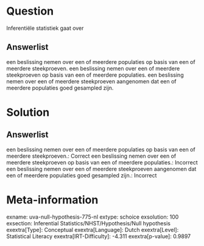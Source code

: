 Question
========

Inferentiële statistiek gaat over

Answerlist
----------

een beslissing nemen over een of meerdere populaties op basis van een of meerdere steekproeven.
een beslissing nemen over een of meerdere steekproeven op basis van een of meerdere populaties.
een beslissing nemen over een of meerdere steekproeven aangenomen dat een of meerdere populaties goed gesampled zijn.

Solution
========

Answerlist
----------

een beslissing nemen over een of meerdere populaties op basis van een of meerdere steekproeven.: Correct
een beslissing nemen over een of meerdere steekproeven op basis van een of meerdere populaties.: Incorrect
een beslissing nemen over een of meerdere steekproeven aangenomen dat een of meerdere populaties goed gesampled zijn.: Incorrect

Meta-information
================
exname: uva-null-hypothesis-775-nl
extype: schoice
exsolution: 100
exsection: Inferential Statistics/NHST/Hypothesis/Null hypothesis
exextra[Type]: Conceptual
exextra[Language]: Dutch
exextra[Level]: Statistical Literacy
exextra[IRT-Difficulty]: -4.311
exextra[p-value]: 0.9897
